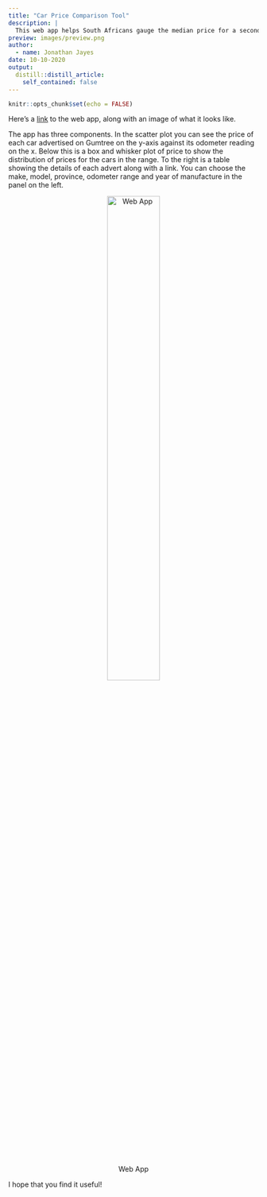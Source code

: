 ```yaml
---
title: "Car Price Comparison Tool"
description: |
  This web app helps South Africans gauge the median price for a second hand car. You can compare price by odometer reading, make and model, and province. Ad links are included in a table beside the output.
preview: images/preview.png
author:
  - name: Jonathan Jayes
date: 10-10-2020
output:
  distill::distill_article:
    self_contained: false
---
```



```r
knitr::opts_chunk$set(echo = FALSE)
```

Here's a [link](http://jonathan-jayes.shinyapps.io/gumtree-price-explorer) to the web app, along with an image of what it looks like.

The app has three components. In the scatter plot you can see the price of each car advertised on Gumtree on the y-axis against its odometer reading on the x. Below this is a box and whisker plot of price to show the distribution of prices for the cars in the range. To the right is a table showing the details of each advert along with a link. You can choose the make, model, province, odometer range and year of manufacture in the panel on the left.

<center>

![Web App](images/preview.png){#id .class width=50%}
</center>

I hope that you find it useful!
